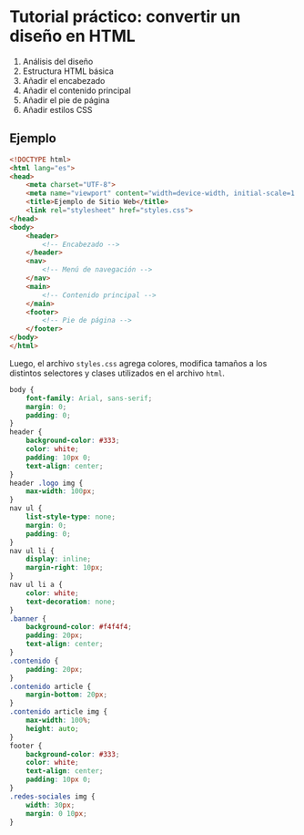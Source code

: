# Tutorial práctico: convertir un diseño en HTML

1. Análisis del diseño
2. Estructura HTML básica
3. Añadir el encabezado
4. Añadir el contenido principal
5. Añadir el pie de página
6. Añadir estilos CSS


## Ejemplo

```html
<!DOCTYPE html>
<html lang="es">
<head>
    <meta charset="UTF-8">
    <meta name="viewport" content="width=device-width, initial-scale=1.0">
    <title>Ejemplo de Sitio Web</title>
    <link rel="stylesheet" href="styles.css">
</head>
<body>
    <header>
        <!-- Encabezado -->
    </header>
    <nav>
        <!-- Menú de navegación -->
    </nav>
    <main>
        <!-- Contenido principal -->
    </main>
    <footer>
        <!-- Pie de página -->
    </footer>
</body>
</html>
```

Luego, el archivo `styles.css` agrega colores, modifica tamaños a los distintos selectores y clases utilizados en el archivo `html`.

```css
body {
    font-family: Arial, sans-serif;
    margin: 0;
    padding: 0;
}
header {
    background-color: #333;
    color: white;
    padding: 10px 0;
    text-align: center;
}
header .logo img {
    max-width: 100px;
}
nav ul {
    list-style-type: none;
    margin: 0;
    padding: 0;
}
nav ul li {
    display: inline;
    margin-right: 10px;
}
nav ul li a {
    color: white;
    text-decoration: none;
}
.banner {
    background-color: #f4f4f4;
    padding: 20px;
    text-align: center;
}
.contenido {
    padding: 20px;
}
.contenido article {
    margin-bottom: 20px;
}
.contenido article img {
    max-width: 100%;
    height: auto;
}
footer {
    background-color: #333;
    color: white;
    text-align: center;
    padding: 10px 0;
}
.redes-sociales img {
    width: 30px;
    margin: 0 10px;
}
```